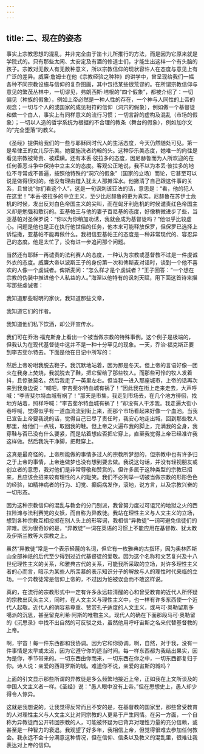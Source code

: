 ```yaml
---
---
---
```

title: 二、现在的姿态
---




事实上宗教思想的混乱，并非完全由于笛卡儿所推行的方法，而是因为它原来就是学院式的。只有那些太闲、太安定及有酒的修道士们，才能生出这样一个有头脑的孩子。宗教对无数人有无数种意义，所以宗教信仰的现状容许人在态度与意见上有广泛的差异。威廉·詹姆士在他《宗教经验之种种》的讲学中，曾呈现给我们一幅各种不同宗教设施与信仰的复杂图画，其中包括某些很荒谬的。在所谓宗教信仰与意见的繁茂丛林中，一切谬见，弗朗西斯·培根的“四个假象”，都被介绍了：一切偏见（种族的假象），例如上帝必然是一种人性的存在，一个神与人同性的上帝的观念；一切与个人的或国家的成见相符的信仰（洞穴的假象），例如做一个基督徒和做一个白人，事实上有同样意义的流行习惯；一切言辞的虚构及混乱（市场的假象）；一切以人造的哲学系统为根据的不合理的教条（舞台的假象），例如加尔文的“完全堕落”的教义。

《圣经》提供给我们的一些与耶稣同时代人的生活态度，今天仍然随处可见。第一是希律王的女儿莎乐美。她要施洗者约翰的头。这种莎乐美态度，她唯一的向往是看见宗教被苛责、被蹂躏。还有本丢·彼拉多的态度，因尼赫鲁而为人所欢迎的在任何善恶斗争中保持中立主义的态度。客观公正地说，我不以为本丢·彼拉多的地位不寻常或不普遍，按照他特殊的“洞穴的假象”（国家的立场）而论，它甚至可以说是做得很对的。他没有理由蹚入犹太人那摊浑水。他撇清了自己跟这件事的关系，且曾说“你们看这个人”，这是一句讽刺该亚法的话，意思是：“看，他的犯人在这里！”本丢·彼拉多的中立主义，至少比尼赫鲁的更为真实。尼赫鲁在苏伊士危机的时候，发出反对白色帝国主义的尖叫，而在匈牙利危机的时候谴责红色帝国主义却是勉强和敷衍的。亚基帕王与他的妻子百尼基的态度，好像稍微进步了些，当亚基帕对圣保罗说：“你以为你稍加劝诱，我就会成为基督徒吗？”他似乎比较虚心。问题是他也是正在执行他世俗的任务，他本来可能释放保罗，但保罗已选择上诉恺撒，亚基帕不能再做什么。我相信亚基帕王的态度是一种非常现代的、容忍异己的态度。他是太忙了，没有进一步追问那个问题。

当然还有耶稣一再谴责的法利赛人的态度，一种认为宗教或基督教不过是一件虔诚外衣的态度。威廉大帝以波斯王子的身份第一次和俾斯麦对话时，谈到一个他不喜欢的人像一个虔诚者。俾斯麦问：“怎么样才是个虔诚者？”王子回答：“一个想在宗教的伪装中推进他个人私益的人。”海涅以他特有的讽刺天赋，用下面这首诗来描写那些虔诚者：

我知道那些聪明的家伙，我知道那些文章，

我知道它们的作者。

我知道他们私下饮酒，却公开宣传水。

我们可在乔治·福克斯身上看出一个被当做宗教的特殊事例。这个例子是极端的，但我认为在现代基督徒中这并不是一种十分罕见的现象。一天，乔治·福克斯正要到李吉斐尔特去。下面是他在日记中所写的：

然后上帝吩咐我脱去鞋子。我沉默地站着，因为那是冬天。但上帝的言语好像一团火在我身上焚烧，我就脱去了鞋，把它留给了那些牧人。而那些可怜的牧人发着抖，且惊骇莫名。然后我走了一英里左右。但当我一进入那座城市，上帝的话再次来到我身边说：“喊吧，李吉斐尔特血城有祸了！”因此我在街上走来走去，大声呼喊：“李吉斐尔特血城有祸了！”那天是市集，我走到市场去，在几个地方徘徊，找地方站着，照样呼喊：“李吉斐尔特血城有祸了！”却没有人干涉我。我走遍大街小巷呼喊，觉得似乎有一道血流流到街上来，而那个市场看起来好像一个血池。当我已宣告上帝要我说的话，觉得自己已尽了责任时，我安心地走出城，回到那些牧人那里，给他们一点钱，取回我的鞋。但上帝之火遍布我的脚上，充满我的全身，我穿鞋与否已没有什么要紧，而是站着想应否把它穿上，直至我觉得上帝已经准许我这样做。然后我洗干净脚，把鞋穿上。

这真是最奇怪的。上帝所能做的事情多过人的宗教所梦想的，但宗教中也有许多归之于上帝的事情，上帝连做梦也没有想到要去做。我说这句话，并没有轻视朋友或创立者的意思，我对他们是非常尊敬和赞赏的。但许多属于这种类型的宗教已招来，且应该会招来较有理性的人的耻笑。我们不必列举一切被当做宗教的形形色色的经验，如精神病者的行为、幻觉、癫痫病发作，滚地，说方言，以及宗教兴奋的一切形态。

因为这种宗教信仰的混乱与教会的分门别派，我曾努力度过可诅咒的地狱之火的西拉险滩与法利赛党的女妖，而自称为异教徒。我站在理性主义与人文主义的立场，想到各种宗教互相投掷在别人头上的形容词，我相信“异教徒”一词可避免信徒们的非难。因为很奇妙的是，“异教徒”一词在英语的习惯上不能应用在基督教、犹太教及伊斯兰教等大宗教之上。

虽然“异教徒”常是一个表示轻蔑的名词，但它有一枚雅典的古指环，因为奥林匹斯山全部神祇的后代至少得到过近代基督徒的爱敬。因为这个名称和文艺复兴及十八世纪理性主义的关系，和雅典古代的关系，可能我所采取的立场，对许多理性主义者的心而言，暗示为某些人所羡慕的表示知识分子的解放与人的理性时代来临的立场。一个异教徒常是信仰上帝的，不过因为怕被误会而不敢这样说。



真的，在流行的宗教形式中一定有许多永远较清醒的心和曾受教育的近代人所怀疑的宗教出风头主义，同时，在人文主义与理性主义中，也一样有许多东西使一个近代人起敬。近代人的确容易尊重、赞赏孔子适度的人文主义，或马可·奥勒留斯多噶派的沉思，甚至留克利希·阿斯的唯物主义。现代人的确在下面那段马可·奥勒留的《沉思录》中找不出自然的可反驳之处，虽然他用呼吁宙斯之名来代替基督教的上帝。

啊，宇宙！每一件东西都和我协调。因为它和你协调。啊，自然，对于我，没有一件事情是太早或太迟，因为它遵守你的适当时间。每一样东西都为我结出果实，因为是你，季节带来的。一切东西由你而来，一切东西在你之中，一切东西都复归于你。诗人说：亲爱的西哥罗斯的城。难道你不说，亲爱的宙斯的城吗？

上面的引文显示那些所谓的异教徒是多么频繁地接近上帝，正如我在上文所谈及的中国人文主义者一样。《圣经》说：“愚人眼中没有上帝。”但在思想史上，愚人却少得令人惊异。

这就是我想说的。让我觉得反常而且不安的是，在基督教的国家里，那些曾受教育的人对理性主义与人文主义比对同宗教的人更易于产生同情。在另一方面，一个自称为异教徒而公开转回宗教的人，可能被怀疑为已背弃对理性力量的充分信赖，或甚至是一种智力的衰退。我观望了好多年，我相信上帝，但觉得很难去参加任何教会。我永远不会十分满意这种情况，但在信仰、信条以及教义的混乱里，很难让我表达对上帝的信仰。